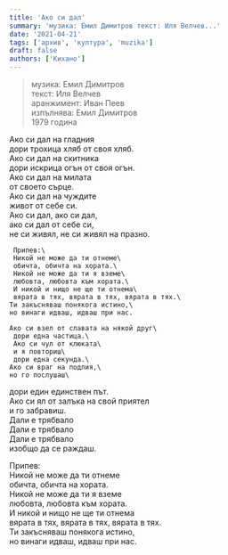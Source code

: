 ```yaml
---
title: 'Ако си дал'
summary: 'музика: Емил Димитров текст: Иля Велчев...'
date: '2021-04-21'
tags: ['архив', 'култура', 'muzika']
draft: false
authors: ['Кихано']
---
```


> музика: Емил Димитров\
> текст: Иля Велчев\
> аранжимент: Иван Пеев\
> изпълнява: Емил Димитров\
> 1979 година

Ако си дал на гладния\
дори трохица хляб от своя хляб.\
Ако си дал на скитника\
дори искрица огън от своя огън.\
Ако си дал на милата\
от своето сърце.\
Ако си дал на чуждите\
живот от себе си.\
Ако си дал, ако си дал,\
ако си дал от себе си,\
не си живял, не си живял на празно.

     Припев:\
     Никой не може да ти отнеме\
     обичта, обичта на хората.\
     Никой не може да ти я вземе\
     любовта, любовта към хората.\
     И никой и нищо не ще ти отнема\
     вярата в тях, вярата в тях, вярата в тях.\
    Ти закъсняваш понякога истино,\
    но винаги идваш, идваш при нас.

    Ако си взел от славата на някой друг\
     дори една частица.\
     Ако си чул от клюката\
     и я повториш\
     дори една секунда.\
    Ако си враг на подлия,\
    но го послушаш\

дори един единствен път.\
Ако си ял от залъка на свой приятел\
и го забравиш.\
Дали е трябвало\
Дали е трябвало\
Дали е трябвало\
изобщо да се раждаш.

Припев:\
 Никой не може да ти отнеме\
 обичта, обичта на хората.\
 Никой не може да ти я вземе\
 любовта, любовта към хората.\
 И никой и нищо не ще ти отнема\
 вярата в тях, вярата в тях, вярата в тях.\
 Ти закъсняваш понякога истино,\
 но винаги идваш, идваш при нас.
